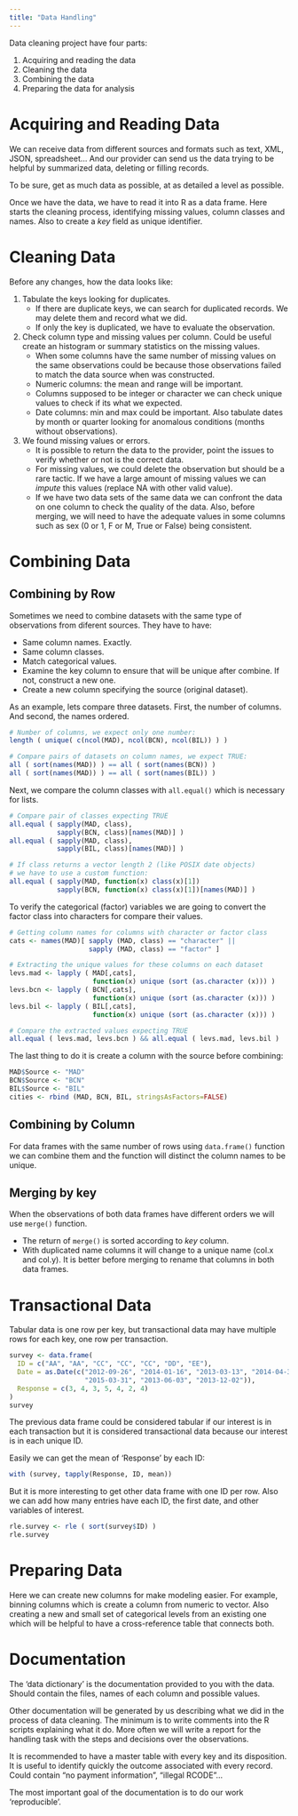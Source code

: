 ```yaml
---
title: "Data Handling"
---
```


Data cleaning project have four parts:

1.  Acquiring and reading the data
2.  Cleaning the data
3.  Combining the data
4.  Preparing the data for analysis

# Acquiring and Reading Data

We can receive data from different sources and formats such as text, XML, JSON, spreadsheet... And our provider can send us the data trying to be helpful by summarized data, deleting or filling records.

To be sure, get as much data as possible, at as detailed a level as possible.

Once we have the data, we have to read it into R as a data frame. Here starts the cleaning process, identifying missing values, column classes and names. Also to create a *key* field as unique identifier.

# Cleaning Data

Before any changes, how the data looks like:

1.  Tabulate the keys looking for duplicates. 
    -   If there are duplicate keys, we can search for duplicated records. We may delete them and record what we did.
    -   If only the key is duplicated, we have to evaluate the observation.
2.  Check column type and missing values per column. Could be useful create an histogram or summary statistics on the missing values.
    -   When some columns have the same number of missing values on the same observations could be because those observations failed to match the data source when was constructed.
    -   Numeric columns: the mean and range will be important.
    -   Columns supposed to be integer or character we can check unique values to check if its what we expected.
    -   Date columns: min and max could be important. Also tabulate dates by month or quarter looking for anomalous conditions (months without observations).
3.  We found missing values or errors.
    -   It is possible to return the data to the provider, point the issues to verify whether or not is the correct data.
    -   For missing values, we could delete the observation but should be a rare tactic. If we have a large amount of missing values we can *impute* this values (replace NA with other valid value).
    -   If we have two data sets of the same data we can confront the data on one column to check the quality of the data. Also, before merging, we will need to have the adequate values in some columns such as sex (0 or 1, F or M, True or False) being consistent.

# Combining Data

## Combining by Row

Sometimes we need to combine datasets with the same type of observations from diferent sources. They have to have:

-   Same column names. Exactly.
-   Same column classes.
-   Match categorical values.
-   Examine the key column to ensure that will be unique after combine. If not, construct a new one.
-   Create a new column specifying the source (original dataset).

As an example, lets compare three datasets. First, the number of columns. And second, the names ordered.

```r
# Number of columns, we expect only one number:
length ( unique( c(ncol(MAD), ncol(BCN), ncol(BIL)) ) )

# Compare pairs of datasets on column names, we expect TRUE:
all ( sort(names(MAD)) ) == all ( sort(names(BCN)) )
all ( sort(names(MAD)) ) == all ( sort(names(BIL)) )
```

Next, we compare the column classes with `all.equal()` which is necessary for lists.

```r
# Compare pair of classes expecting TRUE
all.equal ( sapply(MAD, class),
            sapply(BCN, class)[names(MAD)] )
all.equal ( sapply(MAD, class),
            sapply(BIL, class)[names(MAD)] )

# If class returns a vector length 2 (like POSIX date objects)
# we have to use a custom function:
all.equal ( sapply(MAD, function(x) class(x)[1])
            sapply(BCN, function(x) class(x)[1])[names(MAD)] )
```

To verify the categorical (factor) variables we are going to convert the factor class into characters for compare their values.

```r
# Getting column names for columns with character or factor class
cats <- names(MAD)[ sapply (MAD, class) == "character" ||
                    sapply (MAD, class) == "factor" ]

# Extracting the unique values for these columns on each dataset
levs.mad <- lapply ( MAD[,cats],
                     function(x) unique (sort (as.character (x))) )
levs.bcn <- lapply ( BCN[,cats],
                     function(x) unique (sort (as.character (x))) )                  
levs.bil <- lapply ( BIL[,cats],
                     function(x) unique (sort (as.character (x))) )

# Compare the extracted values expecting TRUE
all.equal ( levs.mad, levs.bcn ) && all.equal ( levs.mad, levs.bil )
```

The last thing to do it is create a column with the source before combining:

```r
MAD$Source <- "MAD"
BCN$Source <- "BCN"
BIL$Source <- "BIL"
cities <- rbind (MAD, BCN, BIL, stringsAsFactors=FALSE)
```

## Combining by Column

For data frames with the same number of rows using `data.frame()` function we can combine them and the function will distinct the column names to be unique.

## Merging by key

When the observations of both data frames have different orders we will use `merge()` function.

-   The return of `merge()` is sorted according to *key* column.
-   With duplicated name columns it will change to a unique name (col.x and col.y). It is better before merging to rename that columns in both data frames.

# Transactional Data

Tabular data is one row per key, but transactional data may have multiple rows for each key, one row per transaction. 

```r
survey <- data.frame(
  ID = c("AA", "AA", "CC", "CC", "CC", "DD", "EE"),
  Date = as.Date(c("2012-09-26", "2014-01-16", "2013-03-13", "2014-04-30",
                   "2015-03-31", "2013-06-03", "2013-12-02")),
  Response = c(3, 4, 3, 5, 4, 2, 4)
)
survey
```

The previous data frame could be considered tabular if our interest is in each transaction but it is considered transactional data because our interest is in each unique ID.

Easily we can get the mean of 'Response' by each ID:

```r
with (survey, tapply(Response, ID, mean))
```

But it is more interesting to get other data frame with one ID per row. Also we can add how many entries have each ID, the first date, and other variables of interest.

```r
rle.survey <- rle ( sort(survey$ID) )
rle.survey
```

# Preparing Data

Here we can create new columns for make modeling easier. For example, binning columns which is create a column from numeric to vector. Also creating a new and small set of categorical levels from an existing one which will be helpful to have a cross-reference table that connects both. 

# Documentation

The 'data dictionary' is the documentation provided to you with the data. Should contain the files, names of each column and possible values.

Other documentation will be generated by us describing what we did in the process of data cleaning. The minimum is to write comments into the R scripts explaining what it do. More often we will write a report for the handling task with the steps and decisions over the observations. 

It is recommended to have a master table with every key and its disposition. It is useful to identify quickly the outcome associated with every record. Could contain "no payment information", "illegal RCODE"...

The most important goal of the documentation is to do our work 'reproducible'.





















